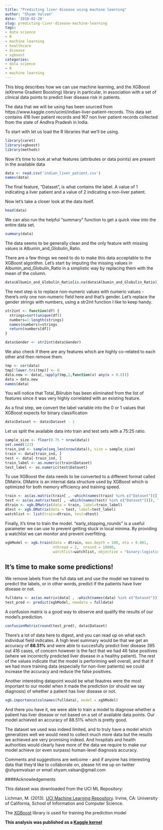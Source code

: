 ```yaml
---
title: "Predicting liver disease using machine learning"
author: "Shyam Valsan"
date: '2018-02-28'
slug: predicting-liver-disease-machine-learning
tags:
- data science
- R
- machine learning
- healthcare
- disease
- xgboost
categories:
- data science
- R
- machine learning
---
```


This blog describes how we can use machine learning, and the XGBoost (eXtreme Gradient Boosting) library in particular, in association with a set of clinical data points to predict liver disease risk in patients. 

The data that we will be using has been sourced from https://www.kaggle.com/uciml/indian-liver-patient-records. This data set contains 416 liver patient records and 167 non liver patient records collected from the state of Andhra Pradesh in India. 

To start with let us load the R libraries that we'll be using.

```r
library(caret)
library(xgboost)
library(methods)
```

Now it's time to look at what features (attributes or data points) are present in the available data

```r
data <- read.csv('indian_liver_patient.csv')
names(data)
```

The final feature, "Dataset", is what contains the label. A value of 1 indicating a liver patient and a value of 2 indicating a non-liver patient.

Now let's take a closer look at the data itself. 

```r
head(data)
```

We can also run the helpful "summary" function to get a quick view into the entire data set.

```r
summary(data)
```

The data seems to be generally clean and the only feature with missing values is Albumin_and_Globulin_Ratio.


There are a few things we need to do to make this data acceptable to the XGBoost algorithm. Let's start by imputing the missing values in Albumin_and_Globulin_Ratio in a simplistic way by replacing them with the mean of the column.

```r
data$Albumin_and_Globulin_Ratio[is.na(data$Albumin_and_Globulin_Ratio)] <- mean(data$Albumin_and_Globulin_Ratio, na.rm = TRUE)
```

The next step is to replace non-numeric values with numeric values - there's only one non-numeric field here and that's gender. Let's replace the gender strings with numbers, using a str2int function I like to keep handy.

```r
str2int <- function(df) {
  strings=sort(unique(df))
  numbers=1:length(strings)
  names(numbers)=strings
  return(numbers[df])
}

data$Gender <- str2int(data$Gender)
```

We also check if there are any features which are highly co-related to each other and then remove them. 

```r
tmp <- cor(data)
tmp[!lower.tri(tmp)] <- 0
data.new <- data[,!apply(tmp,2,function(x) any(x > 0.8))]
data = data.new
names(data)
```

You will notice that Total_Bilirubin has been eliminated from the list of features since it was very highly correlated with an existing feature.

As a final step, we convert the label variable into the 0 or 1 values that XGBoost expects for binary classification

```r
data$Dataset <- data$Dataset - 1
```

Let us split the available data into train and test sets with a 75:25 ratio.

```r
sample_size <- floor(0.75 * nrow(data))
set.seed(123)
train_ind <- sample(seq_len(nrow(data)), size = sample_size)
train <- data[train_ind, ]
test <- data[-train_ind, ]
train_label <- as.numeric(train$Dataset)
test_label <- as.numeric(test$Dataset)
```

To use XGBoost the data needs to be converted to a different format called DMatrix. DMatrix is an internal data structure used by XGBoost which is optimized for both memory efficiency and training speed.

```r
train <- as(as.matrix(train[ , -which(names(train) %in% c("Dataset"))]), "dgCMatrix")
test <- as(as.matrix(test[ , -which(names(test) %in% c("Dataset"))]), "dgCMatrix")
dtrain <- xgb.DMatrix(data = train, label=train_label)
dtest <- xgb.DMatrix(data = test, label=test_label)    
watchlist <- list(train=dtrain, test=dtest)
```

Finally, it's time to train the model. "early_stopping_rounds" is a useful parameter we can use to prevent getting stuck in local minima. By providing a watchlist we can monitor and prevent overfitting.

```r
xgbModel <- xgb.train(data = dtrain, max.depth = 100, eta = 0.001, 
                      nthread = 2,  nround = 10000, 
                      watchlist=watchlist, objective = "binary:logistic", early_stopping_rounds = 300, verbose = FALSE)
```

## It's time to make some predictions!

We remove labels from the full data set and use the model we trained to predict the labels, or in other words, predict if the patients have liver disease or not.

```r
fulldata <- as(as.matrix(data[ , -which(names(data) %in% c("Dataset"))]), "dgCMatrix")
test_pred <- predict(xgbModel, newdata = fulldata)
```

A confusion matrix is a good way to observe and qualify the results of our model's prediction. 

```r
confusionMatrix(round(test_pred), data$Dataset)
```

There's a lot of data here to digest, and you can read up on what each individual field indicates. A high level summary would be that we get an accuracy of **88.51%** and were able to succesfully predict liver disease 395 out 416 cases, of concern however is the fact that we had 46 false positives (where we incorrectly predicted liver disease in a healthy patient). The rest of the values indicate that the model is perforiming well overall, and that if we had more training data (especially for non-liver patients) we could increase the accuracy and reduce the false positives.

Another interesting datapoint would be what feautres were the most important to our model when it made the prediction (or should we say diagnosis) of whether a patient has liver disease or not. 

```r
xgb.importance(colnames(fulldata), model = xgbModel)
```

And there you have it, we were able to train a model to diagnose whether a patient has liver disease or not based on a set of available data points. Our model achieved an accuracy of 88.51% which is pretty good.

The dataset we used was indeed limited, and to truly have a model which generalizes well we would need to collect much more data but the results we achieved are very promising indeed. And hospitals and health authorities would clearly have more of the data we require to make our model achieve (or even surpass) human-level diagnosis accuracy. 

Comments and suggestions are welcome - and if anyone has interesting data that they'd like to collaborate on, please hit me up on twitter @shyamvalsan or email shyam.valsan@gmail.com

####Acknowledgements

This dataset was downloaded from the UCI ML Repository:

Lichman, M. (2013). [UCI Machine Learning Repository](http://archive.ics.uci.edu/ml). Irvine, CA: University of California, School of Information and Computer Science.

The [XGBoost](https://github.com/dmlc/xgboost) library is used for training the prediction model 

**This analysis was published as a [Kaggle kernel](https://www.kaggle.com/shyamvalsan/predicting-liver-disease-using-xgboost)** 